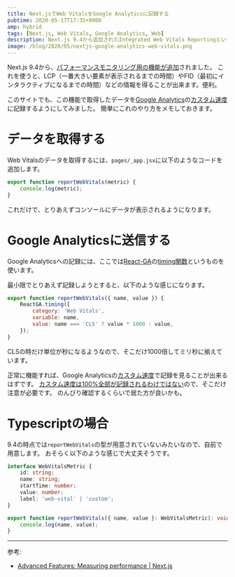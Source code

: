 ```yaml
---
title: Next.jsでWeb VitalsをGoogle Analyticsに記録する
pubtime: 2020-05-17T17:35+0900
amp: hybrid
tags: [Next.js, Web Vitals, Google Analytics, Web]
description: Next.js 9.4から追加されたIntegrated Web Vitals Reportingという機能を使って、LCPやらFIDやらのWeb VitalsをGoogle Analyticsのカスタム速度に記録する方法です。Google Analyticsへの記録にはReact-GAを使っています。
image: /blog/2020/05/nextjs-google-analytics-web-vitals.png
---
```


Next.js 9.4から、[パフォーマンスモニタリング用の機能が追加](https://nextjs.org/blog/next-9-4#integrated-web-vitals-reporting)されました。
これを使うと、LCP（一番大きい要素が表示されるまでの時間）やFID（最初にインタラクティブになるまでの時間）などの情報を得ることが出来ます。便利。

このサイトでも、この機能で取得したデータを[Google Analytics](https://analytics.google.com/analytics/web/)の[カスタム速度](https://developers.google.com/analytics/devguides/collection/analyticsjs/user-timings?hl=ja)に記録するようにしてみました。
簡単にこれのやり方をメモしておきます。


# データを取得する

Web Vitalsのデータを取得するには、`pages/_app.jsx`に以下のようなコードを追加します。

``` javascript
export function reportWebVitals(metric) {
    console.log(metric);
}
```

これだけで、とりあえずコンソールにデータが表示されるようになります。


# Google Analyticsに送信する

Google Analyticsへの記録には、ここでは[React-GA](https://github.com/react-ga/react-ga)の[timing関数](https://github.com/react-ga/react-ga#reactgatimingargs)というものを使います。

最小限でとりあえず記録しようとすると、以下のような感じになります。

``` javascript
export function reportWebVitals({ name, value }) {
    ReactGA.timing({
        category: 'Web Vitals',
        variable: name,
        value: name === 'CLS' ? value * 1000 : value,
    });
}
```

CLSの時だけ単位が秒になるようなので、そこだけ1000倍してミリ秒に揃えています。

正常に機能すれば、Google Analyticsの[カスタム速度](https://analytics.google.com/analytics/web/#/report/content-site-speed-user-timings/)で記録を見ることが出来るはずです。
[カスタム速度は100%全部が記録されるわけではない](https://developers.google.com/analytics/devguides/collection/analyticsjs/user-timings?hl=ja#sampling_considerations)ので、そこだけ注意が必要です。
のんびり確認するくらいで居た方が良いかも。


# Typescriptの場合

9.4の時点では`reportWebVitals`の型が用意されていないみたいなので、自前で用意します。
おそらく以下のような感じで大丈夫そうです。

``` typescript
interface WebVitalsMetric {
    id: string;
    name: string;
    startTime: number;
    value: number;
    label: 'web-vital' | 'custom';
}

export function reportWebVitals({ name, value }: WebVitalsMetric): void {
    console.log(name, value);
}
```

---

参考:
- [Advanced Features: Measuring performance | Next.js](https://nextjs.org/docs/advanced-features/measuring-performance)
